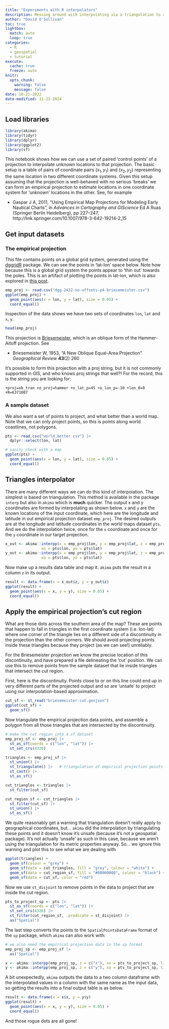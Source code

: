 ```yaml
---
title: "Experiments with R interpolators"
description: Messing around with interpolating via a triangulation to apply coordinate transformations
author: "David O'Sullivan"
toc: true
lightbox:
  match: auto
  loop: true
categories:
  - R
  - geospatial
  - tutorial
execute: 
  cache: true
  freeze: auto
knitr:
  opts_chunk: 
    warning: false
    message: false
date: 10-21-2022
date-modified: 11-21-2024
---
```


## Load libraries

```r
library(akima)
library(tidyr)
library(dplyr)
library(ggplot2)
library(sf)
```

This notebook shows how we can use a set of paired 'control points' of a projection to interpolate unknown locations to that projection. The basic setup is a table of pairs of coordinate pairs $(x_1,y_1)$ and $(x_2,y_2)$ representing the same location in two different coordinate systems. Given this setup assuming that the projection is well-behaved with no serious 'breaks' we can form an empirical projection to estimate locations in one coordinate system for 'unknown' locations in the other. See, for example

+ Gaspar J A, 2011, “Using Empirical Map Projections for Modeling Early Nautical Charts”, in _Advances in Cartography and GIScience_ Ed A Ruas (Springer Berlin Heidelberg), pp 227–247, http://link.springer.com/10.1007/978-3-642-19214-2_15

## Get input datasets
### The empirical projection
This file contains points on a global grid system, generated using the [dggridR](https://github.com/r-barnes/dggridR/) package. We can see the points in 'lat-lon' space below. Note how because this is a global grid system the points appear to 'thin out' towards the poles. This is an artifact of plotting the points in lat-lon, which is also explored in [this post](../2021-10-20-random-even-points-on-the-globe/).

```r
emp_proj <- read.csv("dgg-2432-no-offsets-p4-briesemeister.csv")
ggplot(emp_proj) +
  geom_point(aes(x = lon, y = lat), size = 0.05) +
  coord_equal()
```

Inspection of the data shows we have two sets of coordinates `lon`, `lat` and `x`, `y`.

```r
head(emp_proj)
```

This projection is [Briesemeister](https://www.map-projections.net/single-view/briesemeister-v2), which is an oblique form of the Hammer-Aitoff projection. See 

+ Briesemeister W, 1953, “A New Oblique Equal-Area Projection” _Geographical Review_ **43**(2) 260

It's possible to form this projection with a proj string, but it is not commonly supported in GIS, and who knows proj strings that well?! For the record, this is the string you are looking for:

    +proj=ob_tran +o_proj=hammer +o_lat_p=45 +o_lon_p=-10 +lon_0=0 +R=6371007

### A sample dataset
We also want a set of points to project, and what better than a world map. Note that we can only project points, so this is points along world coastlines, not polygons.

```r
pts <- read.csv("world_better.csv") |>
  dplyr::select(lon, lat)

# sanity check with a map
ggplot(pts) + 
  geom_point(aes(x = lon, y = lat), size = 0.05) + 
  coord_equal()
```

## Triangles interpolator
There are many different ways we can do this kind of interpolation. The simplest is based on triangulation. This method is available in the package `interp` but also in `akima` which is **much** quicker. The output x and y coordinates are formed by interpolating as shown below. `x` and `y` are the known locations of the input coordinate, which here are the longitude and latitude in out empirical projection dataset `emp_proj`. The desired outputs are at the longitude and latitude coordinates in the world maps dataset `pts`. And we do the interpolation twice, once for the `x` coordinate and once for the `y` coordinate in our target projection.

```r
x_out <- akima::interpp(x = emp_proj$lon, y = emp_proj$lat, z = emp_proj$x,
                xo = pts$lon, yo = pts$lat)
y_out <- akima::interpp(x = emp_proj$lon, y = emp_proj$lat, z = emp_proj$y,
                xo = pts$lon, yo = pts$lat)
```

Now make up a results data table and map it. `akima` puts the result in a column `z` in its output.

```r
result <- data.frame(x = x_out$z, y = y_out$z)
ggplot(result) + 
  geom_point(aes(x = x, y = y), size = 0.05) + 
  coord_equal()
```

## Apply the empirical projection's cut region
What are those dots across the southern area of the map? These are points that happen to fall in triangles in the first coordinate system (i.e. lon-lat) where one corner of the triangle lies on a different side of a discontinuity in the projection than the other corners. We should avoid projecting points inside these triangles because they project (as we can see!) unreliably.

For the Briesemeister projection we know the precise location of this discontinuity, and have prepared a file delineating the 'cut' position. We can use this to remove points from the sample dataset that lie inside triangles that intersect the cut region.

First, here is the discontinuity. Points close to or on this line could end up in very different parts of the projected output and so are 'unsafe' to project using our interpolation-based approximation.

```r
cut_sf <- st_read("briesemeister-cut.geojson")
ggplot(cut_sf) + 
  geom_sf()
```

Now triangulate the empirical projection data points, and assemble a polygon from all those triangles that are intersected by the discontinuity.

```r
# make the cut region into a sf dataset
emp_proj_sf <- emp_proj |>
  st_as_sf(coords = c("lon", "lat")) |>
  st_set_crs(4326)

triangles <- emp_proj_sf |>
  st_union() |>
  st_triangulate() |>   # triangulation of empirical projection points
  st_cast() |>
  st_as_sf() 

cut_triangles <- triangles |>
  st_filter(cut_sf)

cut_region_sf <- cut_triangles |> 
  st_filter(cut_sf) |>
  st_union() |>       
  st_as_sf() 
```

We quite reasonably get a warning that triangulation doesn't really apply to geographical coordinates, but... `akima` did the interpolation by triangulating these points and it doesn't know it's unsafe (because it's not a geospatial package). It's not actually 'unsafe' as such in this case, because we aren't using the triangulation for its metric properties anyway. So... we ignore this warning and plot this to see what we are dealing with

```r
ggplot(triangles) +
  geom_sf(colour = "grey") + 
  geom_sf(data = cut_triangles, fill = "grey", colour = "white") +
  geom_sf(data = cut_region_sf, fill = "#00000000", colour = "black") +
  geom_sf(data = cut_sf, color = "red")
```

Now we use `st_disjoint` to remove points in the data to project that are inside the cut region.

```r
pts_to_project_sp <- pts |>
  st_as_sf(coords = c("lon", "lat")) |>
  st_set_crs(4326) |>
  st_filter(cut_region_sf, .predicate = st_disjoint) |>
  as("Spatial")
```

The last step converts the points to the `SpatialPointsDataFrame` format of the `sp` package, which `akima` can also work with:

```r
# we also need the empirical projection data in the sp format
emp_proj_sp <- emp_proj_sf |>
  as("Spatial")

x <- akima::interpp(emp_proj_sp, z = c("x"), xo = pts_to_project_sp, linear = TRUE)
y <- akima::interpp(emp_proj_sp, z = c("y"), xo = pts_to_project_sp, linear = TRUE)
```

A bit unexpectedly, `akima` outputs the data to a two column dataframe with the interpolated values in a column with the same name as the input data, so getting the results into a final output table is as below.

```r
result <- data.frame(x = x$x, y = y$y)
ggplot(result) +
  geom_point(aes(x = x, y = y), size = 0.05) + 
  coord_equal()
```

And those rogue dots are all gone!

